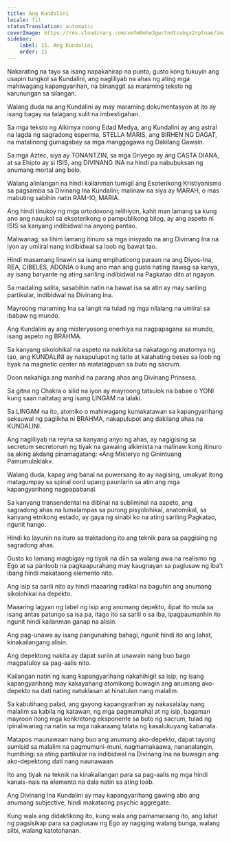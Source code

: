 ```yaml
---
title: Ang Kundalini
locale: fil
statusTranslation: automatic
coverImage: https://res.cloudinary.com/xmfm6mhw3gwctndtcubgx2rptnae/image/upload/v1741354419/small_cover_la_gran_rebelion_28716e29d2.webp
sidebar:
    label: 15. Ang Kundalini
    order: 15
---
```

Nakarating na tayo sa isang napakahirap na punto, gusto kong tukuyin ang usapin tungkol sa Kundalini, ang nagliliyab na ahas ng ating mga mahiwagang kapangyarihan, na binanggit sa maraming teksto ng karunungan sa silangan.

Walang duda na ang Kundalini ay may maraming dokumentasyon at ito ay isang bagay na talagang sulit na imbestigahan.

Sa mga teksto ng Alkimya noong Edad Medya, ang Kundalini ay ang astral na lagda ng sagradong esperma, STELLA MARIS, ang BIRHEN NG DAGAT, na matalinong gumagabay sa mga manggagawa ng Dakilang Gawain.

Sa mga Aztec, siya ay TONANTZIN, sa mga Griyego ay ang CASTA DIANA, at sa Ehipto ay si ISIS, ang DIVINANG INA na hindi pa nabubuksan ng anumang mortal ang belo.

Walang alinlangan na hindi kailanman tumigil ang Esoterikong Kristiyanismo sa pagsamba sa Divinang Ina Kundalini; malinaw na siya ay MARAH, o mas mabuting sabihin natin RAM-IO, MARIA.

Ang hindi tinukoy ng mga ortodoxong relihiyon, kahit man lamang sa kung ano ang nauukol sa eksoterikong o pampublikong bilog, ay ang aspeto ni ISIS sa kanyang indibidwal na anyong pantao.

Maliwanag, sa lihim lamang itinuro sa mga inisyado na ang Divinang Ina na iyon ay umiiral nang indibidwal sa loob ng bawat tao.

Hindi masamang linawin sa isang emphaticong paraan na ang Diyos-Ina, REA, CIBELES, ADONÍA o kung ano man ang gusto nating itawag sa kanya, ay isang baryante ng ating sariling indibidwal na Pagkatao dito at ngayon.

Sa madaling salita, sasabihin natin na bawat isa sa atin ay may sariling partikular, indibidwal na Divinang Ina.

Mayroong maraming Ina sa langit na tulad ng mga nilalang na umiiral sa ibabaw ng mundo.

Ang Kundalini ay ang misteryosong enerhiya na nagpapagana sa mundo, isang aspeto ng BRAHMA.

Sa kanyang sikolohikal na aspeto na nakikita sa nakatagong anatomya ng tao, ang KUNDALINI ay nakapulupot ng tatlo at kalahating beses sa loob ng tiyak na magnetic center na matatagpuan sa buto ng sacrum.

Doon nakahiga ang manhid na parang ahas ang Divinang Prinsesa.

Sa gitna ng Chakra o silid na iyon ay mayroong tatsulok na babae o YONI kung saan naitatag ang isang LINGAM na lalaki.

Sa LINGAM na ito, atomiko o mahiwagang kumakatawan sa kapangyarihang seksuwal ng paglikha ni BRAHMA, nakapulupot ang dakilang ahas na KUNDALINI.

Ang nagliliyab na reyna sa kanyang anyo ng ahas, ay nagigising sa secretum secretorum ng tiyak na gawaing alkimista na malinaw kong itinuro sa aking akdang pinamagatang: «Ang Misteryo ng Ginintuang Pamumulaklak».

Walang duda, kapag ang banal na puwersang ito ay nagising, umakyat itong matagumpay sa spinal cord upang paunlarin sa atin ang mga kapangyarihang nagpapabanal.

Sa kanyang transendental na dibinal na subliminal na aspeto, ang sagradong ahas na lumalampas sa purong pisyolohikal, anatomikal, sa kanyang etnikong estado, ay gaya ng sinabi ko na ating sariling Pagkatao, ngunit hango.

Hindi ko layunin na ituro sa traktadong ito ang teknik para sa paggising ng sagradong ahas.

Gusto ko lamang magbigay ng tiyak na diin sa walang awa na realismo ng Ego at sa panloob na pagkaapurahang may kaugnayan sa paglusaw ng iba't ibang hindi makataong elemento nito.

Ang isip sa sarili nito ay hindi maaaring radikal na baguhin ang anumang sikolohikal na depekto.

Maaaring lagyan ng label ng isip ang anumang depekto, ilipat ito mula sa isang antas patungo sa isa pa, itago ito sa sarili o sa iba, ipagpaumanhin ito ngunit hindi kailanman ganap na alisin.

Ang pag-unawa ay isang pangunahing bahagi, ngunit hindi ito ang lahat, kinakailangang alisin.

Ang depektong nakita ay dapat suriin at unawain nang buo bago magpatuloy sa pag-aalis nito.

Kailangan natin ng isang kapangyarihang nakahihigit sa isip, ng isang kapangyarihang may kakayahang atomikong buwagin ang anumang ako-depekto na dati nating natuklasan at hinatulan nang malalim.

Sa kabutihang palad, ang gayong kapangyarihan ay nakasalalay nang malalim sa kabila ng katawan, ng mga pagmamahal at ng isip, bagaman mayroon itong mga konkretong eksponente sa buto ng sacrum, tulad ng ipinaliwanag na natin sa mga nakaraang talata ng kasalukuyang kabanata.

Matapos maunawaan nang buo ang anumang ako-depekto, dapat tayong sumisid sa malalim na pagmumuni-muni, nagmamakaawa, nananalangin, humihingi sa ating partikular na indibidwal na Divinang Ina na buwagin ang ako-depektong dati nang naunawaan.

Ito ang tiyak na teknik na kinakailangan para sa pag-aalis ng mga hindi kanais-nais na elemento na dala natin sa ating loob.

Ang Divinang Ina Kundalini ay may kapangyarihang gawing abo ang anumang subjective, hindi makataong psychic aggregate.

Kung wala ang didaktikong ito, kung wala ang pamamaraang ito, ang lahat ng pagsisikap para sa paglusaw ng Ego ay nagiging walang bunga, walang silbi, walang katotohanan.

